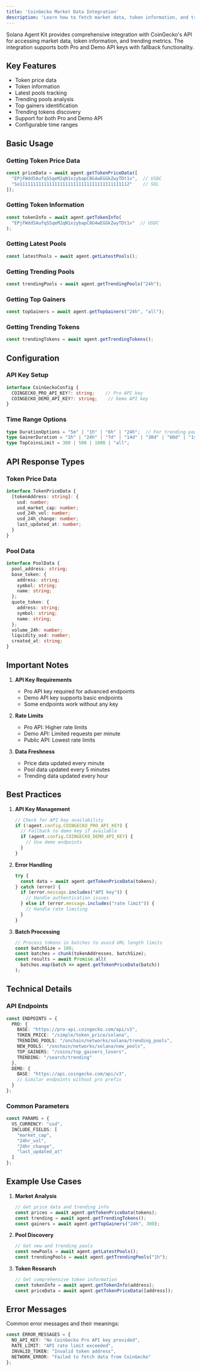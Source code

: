 ```yaml
---
title: 'CoinGecko Market Data Integration'
description: 'Learn how to fetch market data, token information, and trends using CoinGecko'
---
```


Solana Agent Kit provides comprehensive integration with CoinGecko's API for accessing market data, token information, and trending metrics. The integration supports both Pro and Demo API keys with fallback functionality.

## Key Features

- Token price data
- Token information
- Latest pools tracking
- Trending pools analysis
- Top gainers identification
- Trending tokens discovery
- Support for both Pro and Demo API
- Configurable time ranges

## Basic Usage

### Getting Token Price Data

```typescript
const priceData = await agent.getTokenPriceData([
  "EPjFWdd5AufqSSqeM2qN1xzybapC8G4wEGGkZwyTDt1v",  // USDC
  "So11111111111111111111111111111111111111112"    // SOL
]);
```

### Getting Token Information

```typescript
const tokenInfo = await agent.getTokenInfo(
  "EPjFWdd5AufqSSqeM2qN1xzybapC8G4wEGGkZwyTDt1v"  // USDC
);
```

### Getting Latest Pools

```typescript
const latestPools = await agent.getLatestPools();
```

### Getting Trending Pools

```typescript
const trendingPools = await agent.getTrendingPools("24h");
```

### Getting Top Gainers

```typescript
const topGainers = await agent.getTopGainers("24h", "all");
```

### Getting Trending Tokens

```typescript
const trendingTokens = await agent.getTrendingTokens();
```

## Configuration

### API Key Setup

```typescript
interface CoinGeckoConfig {
  COINGECKO_PRO_API_KEY?: string;    // Pro API key
  COINGECKO_DEMO_API_KEY?: string;    // Demo API key
}
```

### Time Range Options

```typescript
type DurationOptions = "5m" | "1h" | "6h" | "24h";  // For trending pools
type GainerDuration = "1h" | "24h" | "7d" | "14d" | "30d" | "60d" | "1y";
type TopCoinsLimit = 300 | 500 | 1000 | "all";
```

## API Response Types

### Token Price Data

```typescript
interface TokenPriceData {
  [tokenAddress: string]: {
    usd: number;
    usd_market_cap: number;
    usd_24h_vol: number;
    usd_24h_change: number;
    last_updated_at: number;
  }
}
```

### Pool Data

```typescript
interface PoolData {
  pool_address: string;
  base_token: {
    address: string;
    symbol: string;
    name: string;
  };
  quote_token: {
    address: string;
    symbol: string;
    name: string;
  };
  volume_24h: number;
  liquidity_usd: number;
  created_at: string;
}
```

## Important Notes

1. **API Key Requirements**
   - Pro API key required for advanced endpoints
   - Demo API key supports basic endpoints
   - Some endpoints work without any key

2. **Rate Limits**
   - Pro API: Higher rate limits
   - Demo API: Limited requests per minute
   - Public API: Lowest rate limits

3. **Data Freshness**
   - Price data updated every minute
   - Pool data updated every 5 minutes
   - Trending data updated every hour

## Best Practices

1. **API Key Management**
   ```typescript
   // Check for API key availability
   if (!agent.config.COINGECKO_PRO_API_KEY) {
     // Fallback to demo key if available
     if (agent.config.COINGECKO_DEMO_API_KEY) {
       // Use demo endpoints
     }
   }
   ```

2. **Error Handling**
   ```typescript
   try {
     const data = await agent.getTokenPriceData(tokens);
   } catch (error) {
     if (error.message.includes("API key")) {
       // Handle authentication issues
     } else if (error.message.includes("rate limit")) {
       // Handle rate limiting
     }
   }
   ```

3. **Batch Processing**
   ```typescript
   // Process tokens in batches to avoid URL length limits
   const batchSize = 100;
   const batches = chunk(tokenAddresses, batchSize);
   const results = await Promise.all(
     batches.map(batch => agent.getTokenPriceData(batch))
   );
   ```

## Technical Details

### API Endpoints

```typescript
const ENDPOINTS = {
  PRO: {
    BASE: "https://pro-api.coingecko.com/api/v3",
    TOKEN_PRICE: "/simple/token_price/solana",
    TRENDING_POOLS: "/onchain/networks/solana/trending_pools",
    NEW_POOLS: "/onchain/networks/solana/new_pools",
    TOP_GAINERS: "/coins/top_gainers_losers",
    TRENDING: "/search/trending"
  },
  DEMO: {
    BASE: "https://api.coingecko.com/api/v3",
    // Similar endpoints without pro prefix
  }
};
```

### Common Parameters

```typescript
const PARAMS = {
  VS_CURRENCY: "usd",
  INCLUDE_FIELDS: [
    "market_cap",
    "24hr_vol",
    "24hr_change",
    "last_updated_at"
  ]
};
```

## Example Use Cases

1. **Market Analysis**
   ```typescript
   // Get price data and trending info
   const prices = await agent.getTokenPriceData(tokens);
   const trending = await agent.getTrendingTokens();
   const gainers = await agent.getTopGainers("24h", 300);
   ```

2. **Pool Discovery**
   ```typescript
   // Get new and trending pools
   const newPools = await agent.getLatestPools();
   const trendingPools = await agent.getTrendingPools("1h");
   ```

3. **Token Research**
   ```typescript
   // Get comprehensive token information
   const tokenInfo = await agent.getTokenInfo(address);
   const priceData = await agent.getTokenPriceData([address]);
   ```

## Error Messages

Common error messages and their meanings:

```typescript
const ERROR_MESSAGES = {
  NO_API_KEY: "No CoinGecko Pro API key provided",
  RATE_LIMIT: "API rate limit exceeded",
  INVALID_TOKEN: "Invalid token address",
  NETWORK_ERROR: "Failed to fetch data from CoinGecko"
};
```